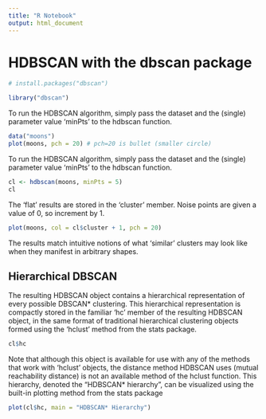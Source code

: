 ```yaml
---
title: "R Notebook"
output: html_document
---
```


# HDBSCAN with the dbscan package

```r
# install.packages("dbscan")
```
```r
library("dbscan")
```

To run the HDBSCAN algorithm, simply pass the dataset and the (single) parameter value ‘minPts’ to the hdbscan function.

```r
data("moons")
plot(moons, pch = 20) # pch=20 is bullet (smaller circle)
```
To run the HDBSCAN algorithm, simply pass the dataset and the (single) parameter value ‘minPts’ to the hdbscan function.
```r
cl <- hdbscan(moons, minPts = 5)
cl
```

The ‘flat’ results are stored in the ‘cluster’ member. Noise points are given a value of 0, so increment by 1.

```r
plot(moons, col = cl$cluster + 1, pch = 20)
```
The results match intuitive notions of what ‘similar’ clusters may look like when they manifest in arbitrary shapes.

## Hierarchical DBSCAN
The resulting HDBSCAN object contains a hierarchical representation of every possible DBSCAN* clustering. This hierarchical representation is compactly stored in the familiar ‘hc’ member of the resulting HDBSCAN object, in the same format of traditional hierarchical clustering objects formed using the ‘hclust’ method from the stats package.

```r
cl$hc
```
Note that although this object is available for use with any of the methods that work with ‘hclust’ objects, the distance method HDBSCAN uses (mutual reachability distance) is not an available method of the hclust function. This hierarchy, denoted the “HDBSCAN* hierarchy”, can be visualized using the built-in plotting method from the stats package
```r
plot(cl$hc, main = "HDBSCAN* Hierarchy")
```
